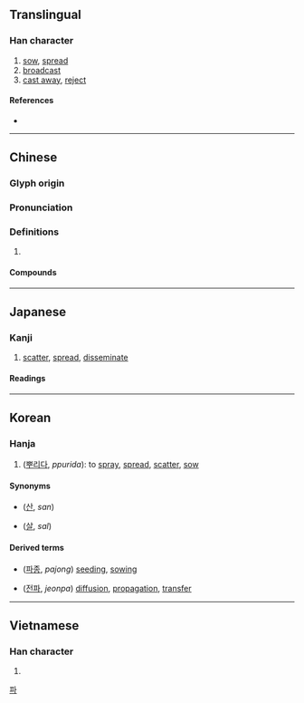 {{character info/new}}
==Translingual==

===Han character===
{{Han char|rn=64|rad=手|as=12|sn=15|four=52069|canj=QHDW|ids=⿰扌番}}

# [[sow]], [[spread]]
# [[broadcast]]
# [[cast away]], [[reject]]

====References====
* {{Han ref|kx=0456.150|dkj=12747|dj=0805.110|hdz=31960.120|uh=64AD|ud=25773|bh=BCBD|bd=48317}}

----

==Chinese==
{{zh-forms}}

===Glyph origin===
{{Han etym}}

===Pronunciation===
{{zh-pron
|m=播
|c=bo3
|mn=pò͘/twv:pò
|mc=y
|oc=y
|ma=Zh-bō.oga
|cat=
}}

===Definitions===
{{zh-hanzi}}

# {{rfdef|zh}}

====Compounds====
{{zh-der|一級傳播|主播|乘輿播越|乘輿播遷|二手傳播|人際傳播|傳播|傳播功能|傳播媒體|傳播學|傳播界|傳播者|傳播衛星|公眾傳播|受播者|口語傳播|圖文傳播|大眾傳播|太空傳播|實況轉播|導播|小廣播|展播|廣播|廣播劇|廣播段|廣播界|廣播節|廣播節目|廣播系統|廣播網|廣播電臺|掀風播浪|掂斤播兩|插播|搬斤播兩|撒播|撒播機|播亂|播出|播出頻道|播名天下|播土揚塵|播報|播報員|播州|播幅|播弄|播惡遺臭|播揚|播放|播散|播敷|播映|播棄|播流|播發|播種|播種機|播糠眯目|播蕩|播越|播越失據|播送|播遷|播郎鼓|播音|播音員|收播|散播|文字傳播|春播|有線廣播|條播|流播|直接廣播|直播|直播衛星|直播電視|短波廣播|視聽傳播|秋播|立體廣播|耬播|聯播|聲名遠播|衛星轉播|試播|調幅廣播|調頻廣播|轉播|轉播站|逋播|遠播|選播|配置廣播|醜聲遠播|重播|開播|顛播|飛播|首播|點播|棋播}}

----

==Japanese==

===Kanji===
{{ja-kanji|grade=|rs=手12}}

# [[scatter]], [[spread]], [[disseminate]]

====Readings====
{{ja-readings
|goon=は
|kanon=は
|kanyoon=はん, ばん
|kun=ま-く
}}

----

==Korean==

===Hanja===
{{ko-hanja|hangeul=파|eumhun=|rv=pa|mr=p'a|y=pha}}

# ([[뿌리다]], ''ppurida''): to [[spray]], [[spread]], [[scatter]], [[sow]]

====Synonyms====
* {{l|ko|散}} ([[산]], ''san'')
* {{l|ko|撒}} ([[살]], ''sal'')

====Derived terms====
* {{l|ko|播種}} ([[파종]], ''pajong'') [[seed]]ing, [[sow]]ing
* {{l|ko|傳播}} ([[전파]], ''jeonpa'') [[diffusion]], [[propagation]], [[transfer]]

[[Category:Hanja readings|파]]

----

==Vietnamese==

===Han character===
{{vi-readings|rs=手12|hanviet=[[vá]], [[bá]], [[bạ]], [[phăng]], [[vả]], [[vớ]], [[bợ]]}}

# {{defn|lang=vi|sort=手12}}

{{cln|vi|Han tu}}